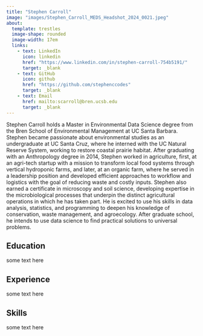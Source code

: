 ```yaml
---
title: "Stephen Carroll"
image: "images/Stephen_Carroll_MEDS_Headshot_2024_0021.jpeg"
about:
  template: trestles
  image-shape: rounded
  image-width: 17em
  links: 
    - text: LinkedIn
      icon: linkedin
      href: "https://www.linkedin.com/in/stephen-carroll-754b5191/"
      target: _blank
    - text: GitHub
      icon: github
      href: "https://github.com/stephenccodes"
      target: _blank
    - text: Email
      href: mailto:scarroll@bren.ucsb.edu
      target: _blank
---
```



Stephen Carroll holds a Master in Environmental Data Science degree from the Bren School of Environmental Management at UC Santa Barbara.
Stephen became passionate about environmental studies as an undergraduate at UC Santa Cruz, where he interned with the UC Natural Reserve System, working to restore coastal prairie habitat. After graduating with an Anthropology degree in 2014, Stephen worked in agriculture, first, at an agri-tech startup with a mission to transform local food systems through vertical hydroponic farms, and later, at an organic farm, where he served in a leadership position and developed efficient approaches to workflow and logistics with the goal of reducing waste and costly inputs. Stephen also earned a certificate in microscopy and soil science, developing expertise in the microbiological processes that underpin the distinct agricultural operations in which he has taken part. He is excited to use his skills in data analysis, statistics, and programming to deepen his knowledge of conservation, waste management, and agroecology. After graduate school, he intends to use data science to find practical solutions to universal problems.

## Education

some text here

## Experience

some text here

## Skills

some text here